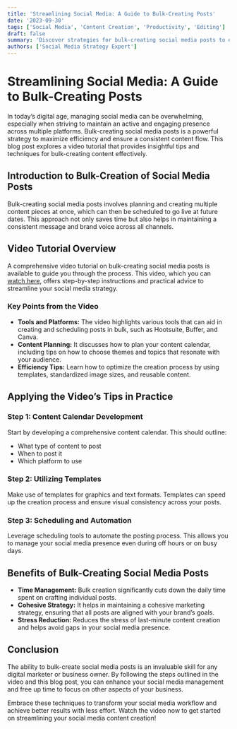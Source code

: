 ```yaml
---
title: 'Streamlining Social Media: A Guide to Bulk-Creating Posts'
date: '2023-09-30'
tags: ['Social Media', 'Content Creation', 'Productivity', 'Editing']
draft: false
summary: 'Discover strategies for bulk-creating social media posts to enhance efficiency and maintain consistency across platforms. This guide reviews a helpful video tutorial and discusses key techniques.'
authors: ['Social Media Strategy Expert']
---
```


# Streamlining Social Media: A Guide to Bulk-Creating Posts

In today’s digital age, managing social media can be overwhelming, especially when striving to maintain an active and engaging presence across multiple platforms. Bulk-creating social media posts is a powerful strategy to maximize efficiency and ensure a consistent content flow. This blog post explores a video tutorial that provides insightful tips and techniques for bulk-creating content effectively.

## Introduction to Bulk-Creation of Social Media Posts

Bulk-creating social media posts involves planning and creating multiple content pieces at once, which can then be scheduled to go live at future dates. This approach not only saves time but also helps in maintaining a consistent message and brand voice across all channels.

## Video Tutorial Overview

A comprehensive video tutorial on bulk-creating social media posts is available to guide you through the process. This video, which you can [watch here](https://www.youtube.com/watch?v=0Mf6uxbAPQg), offers step-by-step instructions and practical advice to streamline your social media strategy.

### Key Points from the Video

- **Tools and Platforms:** The video highlights various tools that can aid in creating and scheduling posts in bulk, such as Hootsuite, Buffer, and Canva.
- **Content Planning:** It discusses how to plan your content calendar, including tips on how to choose themes and topics that resonate with your audience.
- **Efficiency Tips:** Learn how to optimize the creation process by using templates, standardized image sizes, and reusable content.

## Applying the Video’s Tips in Practice

### Step 1: Content Calendar Development

Start by developing a comprehensive content calendar. This should outline:
- What type of content to post
- When to post it
- Which platform to use

### Step 2: Utilizing Templates

Make use of templates for graphics and text formats. Templates can speed up the creation process and ensure visual consistency across your posts.

### Step 3: Scheduling and Automation

Leverage scheduling tools to automate the posting process. This allows you to manage your social media presence even during off hours or on busy days.

## Benefits of Bulk-Creating Social Media Posts

- **Time Management:** Bulk creation significantly cuts down the daily time spent on crafting individual posts.
- **Cohesive Strategy:** It helps in maintaining a cohesive marketing strategy, ensuring that all posts are aligned with your brand’s goals.
- **Stress Reduction:** Reduces the stress of last-minute content creation and helps avoid gaps in your social media presence.

## Conclusion

The ability to bulk-create social media posts is an invaluable skill for any digital marketer or business owner. By following the steps outlined in the video and this blog post, you can enhance your social media management and free up time to focus on other aspects of your business.

Embrace these techniques to transform your social media workflow and achieve better results with less effort. Watch the video now to get started on streamlining your social media content creation!

